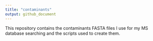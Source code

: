 ```yaml
---
title: "contaminants"
output: github_document
---
```


This repository contains the contaminants FASTA files I use for my MS database
searching and the scripts used to create them.
